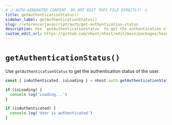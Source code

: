 ```yaml
---
# ⚠️ AUTO-GENERATED CONTENT. DO NOT EDIT THIS FILE DIRECTLY! ⚠️
title: getAuthenticationStatus()
sidebar_label: getAuthenticationStatus()
slug: /reference/javascript/auth/get-authentication-status
description: Use `getAuthenticationStatus` to get the authentication status of the user.
custom_edit_url: https://github.com/nhost/nhost/edit/main/packages/hasura-auth-js/src/hasura-auth-client.ts#L607
---
```


# `getAuthenticationStatus()`

Use `getAuthenticationStatus` to get the authentication status of the user.

```ts
const { isAuthenticated, isLoading } = nhost.auth.getAuthenticationStatus()

if (isLoading) {
  console.log('Loading...')
}

if (isAuthenticated) {
  console.log('User is authenticated')
}
```
